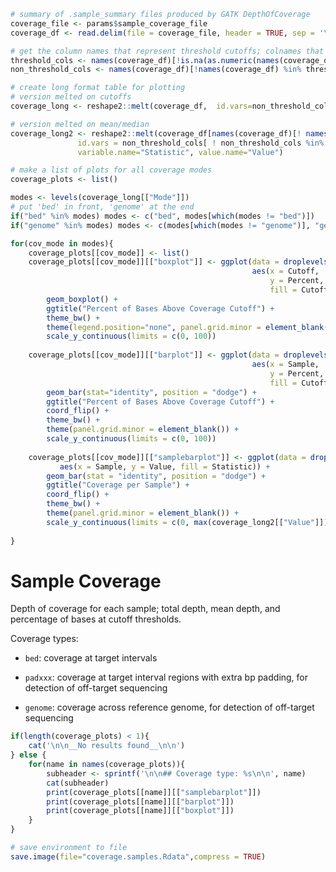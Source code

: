 ```r
# summary of .sample_summary files produced by GATK DepthOfCoverage
coverage_file <- params$sample_coverage_file
coverage_df <- read.delim(file = coverage_file, header = TRUE, sep = '\t', check.names = FALSE)

# get the column names that represent threshold cutoffs; colnames that are plain numeric values
threshold_cols <- names(coverage_df)[!is.na(as.numeric(names(coverage_df)))]
non_threshold_cols <- names(coverage_df)[!names(coverage_df) %in% threshold_cols]

# create long format table for plotting
# version melted on cutoffs
coverage_long <- reshape2::melt(coverage_df,  id.vars=non_threshold_cols, variable.name="Cutoff", value.name="Percent")

# version melted on mean/median
coverage_long2 <- reshape2::melt(coverage_df[names(coverage_df)[! names(coverage_df) %in% threshold_cols]], 
               id.vars = non_threshold_cols[ ! non_threshold_cols %in% c("MeanCoverage", "MedianCoverage")],
               variable.name="Statistic", value.name="Value")
```

```r
# make a list of plots for all coverage modes
coverage_plots <- list()

modes <- levels(coverage_long[["Mode"]])
# put 'bed' in front, 'genome' at the end
if("bed" %in% modes) modes <- c("bed", modes[which(modes != "bed")])
if("genome" %in% modes) modes <- c(modes[which(modes != "genome")], "genome")

for(cov_mode in modes){
    coverage_plots[[cov_mode]] <- list()
    coverage_plots[[cov_mode]][["boxplot"]] <- ggplot(data = droplevels(coverage_long[coverage_long[["Mode"]] == cov_mode, ]), 
                                                      aes(x = Cutoff, 
                                                          y = Percent, 
                                                          fill = Cutoff)) + 
        geom_boxplot() + 
        ggtitle("Percent of Bases Above Coverage Cutoff") + 
        theme_bw() +
        theme(legend.position="none", panel.grid.minor = element_blank()) +
        scale_y_continuous(limits = c(0, 100))
    
    coverage_plots[[cov_mode]][["barplot"]] <- ggplot(data = droplevels(coverage_long[coverage_long[["Mode"]] == cov_mode, ]), 
                                                      aes(x = Sample, 
                                                          y = Percent, 
                                                          fill = Cutoff)) +
        geom_bar(stat="identity", position = "dodge") + 
        ggtitle("Percent of Bases Above Coverage Cutoff") + 
        coord_flip() + 
        theme_bw() +
        theme(panel.grid.minor = element_blank()) +
        scale_y_continuous(limits = c(0, 100))
    
    coverage_plots[[cov_mode]][["samplebarplot"]] <- ggplot(data = droplevels(coverage_long2[coverage_long2[["Mode"]] == cov_mode, ]),
           aes(x = Sample, y = Value, fill = Statistic)) + 
        geom_bar(stat = "identity", position = "dodge") +
        ggtitle("Coverage per Sample") + 
        coord_flip() + 
        theme_bw() +
        theme(panel.grid.minor = element_blank()) +
        scale_y_continuous(limits = c(0, max(coverage_long2[["Value"]]) * 1.10))
    
}

```

# Sample Coverage

Depth of coverage for each sample; total depth, mean depth, and percentage of bases at cutoff thresholds.

Coverage types:

- `bed`: coverage at target intervals

- `padxxx`: coverage at target interval regions with extra bp padding, for detection of off-target sequencing

- `genome`: coverage across reference genome, for detection of off-target sequencing

```r
if(length(coverage_plots) < 1){
    cat('\n\n__No results found__\n\n')
} else {
    for(name in names(coverage_plots)){
        subheader <- sprintf('\n\n## Coverage type: %s\n\n', name)
        cat(subheader)
        print(coverage_plots[[name]][["samplebarplot"]])
        print(coverage_plots[[name]][["barplot"]])
        print(coverage_plots[[name]][["boxplot"]])
    }
}

```

```r
# save environment to file
save.image(file="coverage.samples.Rdata",compress = TRUE)
```
